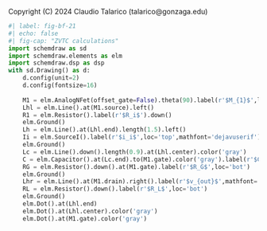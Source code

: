 ::: {.content-hidden}
Copyright (C) 2024 Claudio Talarico (talarico@gonzaga.edu)
:::

```python
#| label: fig-bf-21
#| echo: false
#| fig-cap: "ZVTC calculations"
import schemdraw as sd
import schemdraw.elements as elm
import schemdraw.dsp as dsp
with sd.Drawing() as d:
    d.config(unit=2)
    d.config(fontsize=16)
    
    M1 = elm.AnalogNFet(offset_gate=False).theta(90).label(r'$M_{1}$',loc='rgt', ofst=[-0,+0]).reverse().flip()
    Lhl = elm.Line().at(M1.source).left()
    R1 = elm.Resistor().label(r'$R_i$').down()
    elm.Ground()
    Lh = elm.Line().at(Lhl.end).length(1.5).left()
    Ii = elm.SourceI().label(r'$i_i$',loc='top',mathfont='dejavuserif').down().reverse()
    elm.Ground()
    Lc = elm.Line().down().length(0.9).at(Lhl.center).color('gray')
    C = elm.Capacitor().at(Lc.end).to(M1.gate).color('gray').label(r'$C_{gs}$',loc='bot')
    RG = elm.Resistor().down().at(M1.gate).label(r'$R_G$',loc='bot')
    elm.Ground()
    Lhr = elm.Line().at(M1.drain).right().label(r'$v_{out}$',mathfont='dejavuserif')
    RL = elm.Resistor().down().label(r'$R_L$',loc='bot')
    elm.Ground()
    elm.Dot().at(Lhl.end)
    elm.Dot().at(Lhl.center).color('gray')
    elm.Dot().at(M1.gate).color('gray')
```
